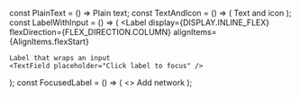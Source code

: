 
const PlainText = () => <Label>Plain text</Label>;
const TextAndIcon = () => (
  <Label display={DISPLAY.FLEX} alignItems={AlignItems.flexStart}>
    Text and icon
    <Icon
      color={IconColor.iconAlternative}
      name={IconName.Info}
      size={IconSize.Inherit}
    />
  </Label>
);
const LabelWithInput = () => (
  <Label
    display={DISPLAY.INLINE_FLEX}
    flexDirection={FLEX_DIRECTION.COLUMN}
    alignItems={AlignItems.flexStart}
  >
    Label that wraps an input
    <TextField placeholder="Click label to focus" />
  </Label>
);
const FocusedLabel = () => (
  <>
    <Label htmlFor="add-network">Add network</Label>
    <TextField id="add-network" placeholder="Enter network name" />
  </>
);
